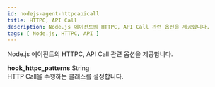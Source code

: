```yaml
---
id: nodejs-agent-httpcapicall
title: HTTPC, API Call
description: Node.js 에이전트의 HTTPC, API Call 관련 옵션을 제공합니다.
tags: [ Node.js, HTTPC, API ]
---
```


Node.js 에이전트의 HTTPC, API Call 관련 옵션을 제공합니다.

**hook_httpc_patterns** <span class='type'>String</span><br/>
HTTP Call을 수행하는 클래스를 설정합니다.